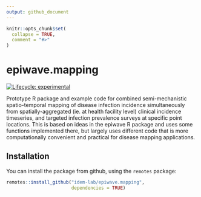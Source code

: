 ```yaml
---
output: github_document
---
```


<!-- README.md is generated from README.Rmd. Please edit that file -->

```r
knitr::opts_chunk$set(
  collapse = TRUE,
  comment = "#>"
)
```

# epiwave.mapping

<!-- badges: start -->
[![Lifecycle: experimental](https://img.shields.io/badge/lifecycle-experimental-orange.svg)](https://lifecycle.r-lib.org/articles/stages.html#experimental)
<!-- badges: end -->

Prototype R package and example code for combined semi-mechanistic spatio-temporal mapping of disease infection incidence simultaneously from spatially-aggregated (ie. at health facility level) clinical incidence timeseries, and targeted infection prevalence surveys at specific point locations. This is based on ideas in the epiwave R package and uses some functions implemented there, but largely uses different code that is more computationally convenient and practical for disease mapping applications.

## Installation

You can install the package from github, using the `remotes` package:

```r
remotes::install_github("idem-lab/epiwave.mapping",
                        dependencies = TRUE)
```
